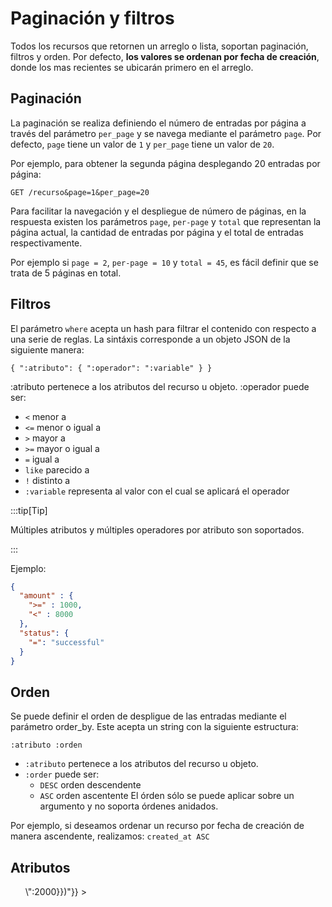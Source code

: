 
# Paginación y filtros

Todos los recursos que retornen un arreglo o lista, soportan paginación, filtros y orden. Por defecto, **los valores se ordenan por fecha de creación**, donde los mas recientes se ubicarán primero en el arreglo.

## Paginación

La paginación se realiza definiendo el número de entradas por página a través del parámetro `per_page` y se navega mediante el parámetro `page`. Por defecto, `page` tiene un valor de `1` y `per_page` tiene un valor de `20`.

Por ejemplo, para obtener la segunda página desplegando 20 entradas por página:

`GET /recurso&page=1&per_page=20`

Para facilitar la navegación y el despliegue de número de páginas, en la respuesta existen los parámetros `page`, `per-page` y `total` que representan la página actual, la cantidad de entradas por página y el total de entradas respectivamente.

Por ejemplo si `page = 2`, `per-page = 10` y `total = 45`, es fácil definir que se trata de 5 páginas en total.

## Filtros

El parámetro `where` acepta un hash para filtrar el contenido con respecto a una serie de reglas. La sintáxis corresponde a un objeto JSON de la siguiente manera:

`{ ":atributo": { ":operador": ":variable" } }`

:atributo pertenece a los atributos del recurso u objeto.
:operador puede ser:
- `<` menor a
- `<=` menor o igual a
- `>` mayor a
- `>=` mayor o igual a
- `=` igual a
- `like` parecido a
- `!` distinto a
- `:variable` representa al valor con el cual se aplicará el operador

:::tip[Tip]

Múltiples atributos y múltiples operadores por atributo son soportados.

:::

Ejemplo:

```json
{
  "amount" : {
    ">=" : 1000,
    "<" : 8000
  },
  "status": {
    "=": "successful"
  }
}
```

## Orden

Se puede definir el orden de despligue de las entradas mediante el parámetro order_by. Este acepta un string con la siguiente estructura:

`:atributo :orden`

- `:atributo` pertenece a los atributos del recurso u objeto.
- `:order` puede ser:
  - `DESC` orden descendente
  - `ASC` orden ascentente
El órden sólo se puede aplicar sobre un argumento y no soporta órdenes anidados.

Por ejemplo, si deseamos ordenar un recurso por fecha de creación de manera ascendente, realizamos: `created_at ASC`

## Atributos

<ul>
  <SchemaItem
    collapsible={false}
    name={"page"}
    required={false}
    schemaName={"integer"}
    qualifierMessage={undefined}
    schema={{"type":"integer","description":"Número de página"}}
  >

  </SchemaItem>
  <SchemaItem
    collapsible={false}
    name={"per_page"}
    required={false}
    schemaName={"integer"}
    qualifierMessage={undefined}
    schema={{"type":"integer","description":"Número de entradas por página"}}
  >

  </SchemaItem>
  <SchemaItem
    collapsible={false}
    name={"where"}
    required={false}
    schemaName={"hash"}
    qualifierMessage={undefined}
    schema={{"type":"hash","description":"Corresponde a un conjunto de reglas (ej: {\"amount\": {\">\":2000}})"}}
  >

  </SchemaItem>
  <SchemaItem
    collapsible={false}
    name={"order_by"}
    required={false}
    schemaName={"string"}
    qualifierMessage={undefined}
    schema={{"type":"string","description":"Orden de despliegue de las entradas"}}
  >

  </SchemaItem>
</ul>
